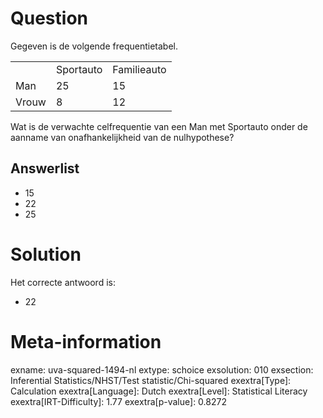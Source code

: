 Question
========

Gegeven is de volgende frequentietabel.

  ------- ----------- -------------
          Sportauto   Familieauto
  Man     25          15
  Vrouw   8           12
  ------- ----------- -------------

Wat is de verwachte celfrequentie van een Man met Sportauto onder de
aanname van onafhankelijkheid van de nulhypothese?

Answerlist
----------

* 15
* 22
* 25

Solution
========

Het correcte antwoord is: 

* 22

Meta-information
================
exname: uva-squared-1494-nl
extype: schoice
exsolution: 010
exsection: Inferential Statistics/NHST/Test statistic/Chi-squared
exextra[Type]: Calculation
exextra[Language]: Dutch
exextra[Level]: Statistical Literacy
exextra[IRT-Difficulty]: 1.77
exextra[p-value]: 0.8272
